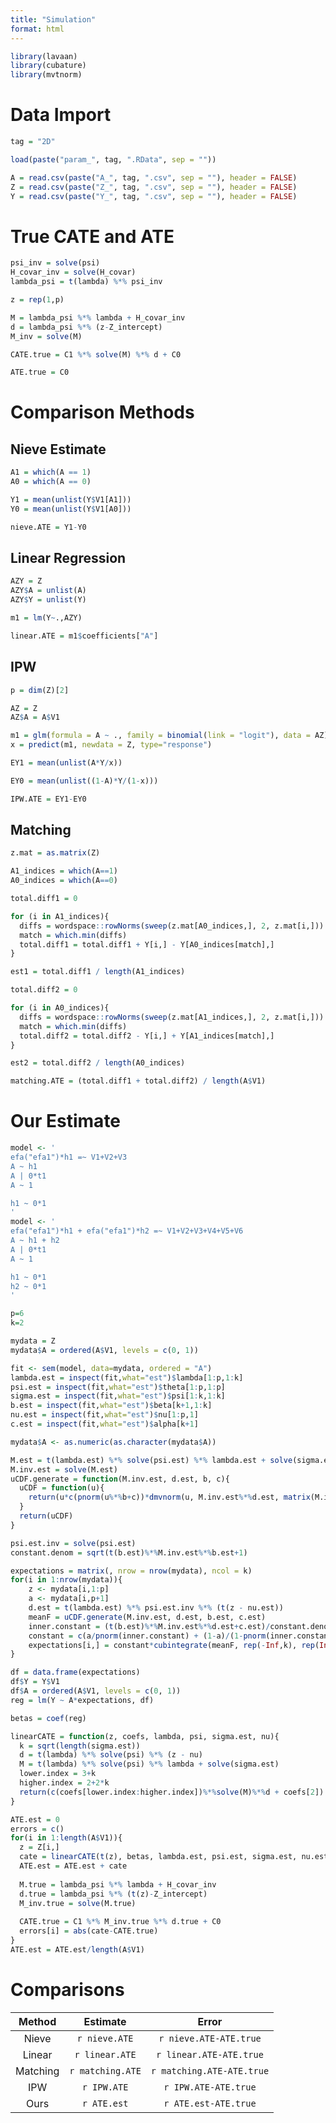 ```yaml
---
title: "Simulation"
format: html
---
```


```r
library(lavaan)
library(cubature)
library(mvtnorm)
```


# Data Import
```r
tag = "2D"

load(paste("param_", tag, ".RData", sep = ""))

A = read.csv(paste("A_", tag, ".csv", sep = ""), header = FALSE)
Z = read.csv(paste("Z_", tag, ".csv", sep = ""), header = FALSE)
Y = read.csv(paste("Y_", tag, ".csv", sep = ""), header = FALSE)
```

# True CATE and ATE
```r
psi_inv = solve(psi)
H_covar_inv = solve(H_covar)
lambda_psi = t(lambda) %*% psi_inv

z = rep(1,p)

M = lambda_psi %*% lambda + H_covar_inv
d = lambda_psi %*% (z-Z_intercept)
M_inv = solve(M)

CATE.true = C1 %*% solve(M) %*% d + C0

ATE.true = C0
```


# Comparison Methods

## Nieve Estimate
```r
A1 = which(A == 1)
A0 = which(A == 0)

Y1 = mean(unlist(Y$V1[A1]))
Y0 = mean(unlist(Y$V1[A0]))

nieve.ATE = Y1-Y0
```


## Linear Regression
```r
AZY = Z
AZY$A = unlist(A)
AZY$Y = unlist(Y)

m1 = lm(Y~.,AZY)

linear.ATE = m1$coefficients["A"]
```

## IPW
```r
p = dim(Z)[2]

AZ = Z
AZ$A = A$V1

m1 = glm(formula = A ~ ., family = binomial(link = "logit"), data = AZ)
x = predict(m1, newdata = Z, type="response")

EY1 = mean(unlist(A*Y/x))

EY0 = mean(unlist((1-A)*Y/(1-x)))

IPW.ATE = EY1-EY0
```

## Matching
```r
z.mat = as.matrix(Z)

A1_indices = which(A==1)
A0_indices = which(A==0)

total.diff1 = 0

for (i in A1_indices){
  diffs = wordspace::rowNorms(sweep(z.mat[A0_indices,], 2, z.mat[i,]))
  match = which.min(diffs)
  total.diff1 = total.diff1 + Y[i,] - Y[A0_indices[match],]
}

est1 = total.diff1 / length(A1_indices)

total.diff2 = 0

for (i in A0_indices){
  diffs = wordspace::rowNorms(sweep(z.mat[A1_indices,], 2, z.mat[i,]))
  match = which.min(diffs)
  total.diff2 = total.diff2 - Y[i,] + Y[A1_indices[match],]
}

est2 = total.diff2 / length(A0_indices)

matching.ATE = (total.diff1 + total.diff2) / length(A$V1)
```

# Our Estimate
```r
model <- '
efa("efa1")*h1 =~ V1+V2+V3
A ~ h1
A | 0*t1
A ~ 1

h1 ~ 0*1
'
model <- '
efa("efa1")*h1 + efa("efa1")*h2 =~ V1+V2+V3+V4+V5+V6
A ~ h1 + h2
A | 0*t1
A ~ 1

h1 ~ 0*1
h2 ~ 0*1
'

p=6
k=2

mydata = Z
mydata$A = ordered(A$V1, levels = c(0, 1))

fit <- sem(model, data=mydata, ordered = "A")
lambda.est = inspect(fit,what="est")$lambda[1:p,1:k]
psi.est = inspect(fit,what="est")$theta[1:p,1:p]
sigma.est = inspect(fit,what="est")$psi[1:k,1:k]
b.est = inspect(fit,what="est")$beta[k+1,1:k]
nu.est = inspect(fit,what="est")$nu[1:p,1]
c.est = inspect(fit,what="est")$alpha[k+1]

mydata$A <- as.numeric(as.character(mydata$A))

M.est = t(lambda.est) %*% solve(psi.est) %*% lambda.est + solve(sigma.est)
M.inv.est = solve(M.est)
uCDF.generate = function(M.inv.est, d.est, b, c){
  uCDF = function(u){
    return(u*c(pnorm(u%*%b+c))*dmvnorm(u, M.inv.est%*%d.est, matrix(M.inv.est, nrow = k)))
  }
  return(uCDF)
}

psi.est.inv = solve(psi.est)
constant.denom = sqrt(t(b.est)%*%M.inv.est%*%b.est+1)

expectations = matrix(, nrow = nrow(mydata), ncol = k)
for(i in 1:nrow(mydata)){
    z <- mydata[i,1:p]
    a <- mydata[i,p+1]
    d.est = t(lambda.est) %*% psi.est.inv %*% (t(z - nu.est))
    meanF = uCDF.generate(M.inv.est, d.est, b.est, c.est)
    inner.constant = (t(b.est)%*%M.inv.est%*%d.est+c.est)/constant.denom
    constant = c(a/pnorm(inner.constant) + (1-a)/(1-pnorm(inner.constant)))
    expectations[i,] = constant*cubintegrate(meanF, rep(-Inf,k), rep(Inf,k), fDim=k)$integral
}

df = data.frame(expectations)
df$Y = Y$V1
df$A = ordered(A$V1, levels = c(0, 1))
reg = lm(Y ~ A*expectations, df)

betas = coef(reg)

linearCATE = function(z, coefs, lambda, psi, sigma.est, nu){
  k = sqrt(length(sigma.est))
  d = t(lambda) %*% solve(psi) %*% (z - nu)
  M = t(lambda) %*% solve(psi) %*% lambda + solve(sigma.est)
  lower.index = 3+k
  higher.index = 2+2*k
  return(c(coefs[lower.index:higher.index])%*%solve(M)%*%d + coefs[2])
}

ATE.est = 0
errors = c()
for(i in 1:length(A$V1)){
  z = Z[i,]
  cate = linearCATE(t(z), betas, lambda.est, psi.est, sigma.est, nu.est)
  ATE.est = ATE.est + cate
  
  M.true = lambda_psi %*% lambda + H_covar_inv
  d.true = lambda_psi %*% (t(z)-Z_intercept)
  M_inv.true = solve(M.true)
  
  CATE.true = C1 %*% M_inv.true %*% d.true + C0
  errors[i] = abs(cate-CATE.true)
}
ATE.est = ATE.est/length(A$V1)
```

# Comparisons

|Method|Estimate|Error|
|:-:|:-:|:-:|
|Nieve|`r nieve.ATE`|`r nieve.ATE-ATE.true`|
|Linear|`r linear.ATE`|`r linear.ATE-ATE.true`|
|Matching|`r matching.ATE`|`r matching.ATE-ATE.true`|
|IPW|`r IPW.ATE`|`r IPW.ATE-ATE.true`|
|Ours|`r ATE.est`|`r ATE.est-ATE.true`|
